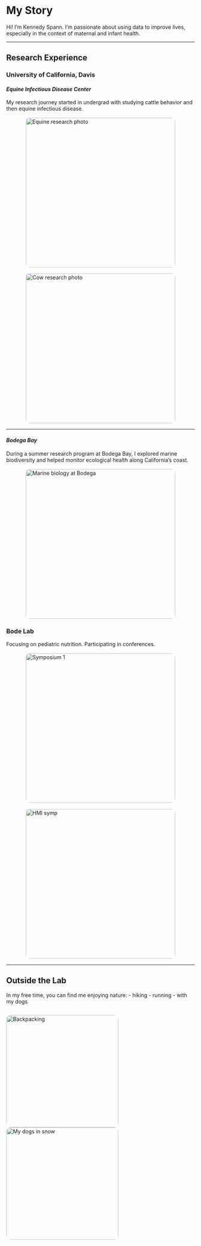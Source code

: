 
# My Story

Hi! I’m Kennedy Spann. I’m passionate about using data to improve lives, especially in the context of maternal and infant health.

---

## Research Experience
### University of California, Davis 

#### *Equine Infectious Disease Center*

My research journey started in undergrad with studying cattle behavior and then equine infectious disease. 

<img src="images/equine1.jpeg" alt="Equine research photo" width="400" style="display:block; margin: 1rem auto; border-radius: 10px;">

<img src="images/cow.HEIC" alt="Cow research photo" width="400" style="display:block; margin: 1rem auto; border-radius: 10px;">

---

#### *Bodega Bay*

During a summer research program at Bodega Bay, I explored marine biodiversity and helped monitor ecological health along California’s coast.

<img src="images/bodega.JPG" alt="Marine biology at Bodega" width="400" style="display:block; margin: 1rem auto; border-radius: 10px;">

### Bode Lab

Focusing on pediatric nutrition. Participating in conferences.

<img src="images/hmi_all.jpg" alt="Symposium 1" width="400" style="display:block; margin: 1rem auto; border-radius: 10px;">

<img src="images/hmi1.jpg" alt="HMI symp" width="400" style="display:block; margin: 1rem auto; border-radius: 10px;">

---

## Outside the Lab

In my free time, you can find me enjoying nature:
- hiking
- running
- with my dogs 

<div style="display: flex; flex-wrap: wrap; gap: 1rem; justify-content: center;">
  <img src="images/backpacking.JPG" alt="Backpacking" width="300" style="border-radius: 12px;">
  <img src="images/dogs.JPG" alt="My dogs in snow" width="300" style="border-radius: 12px;">
</div>
